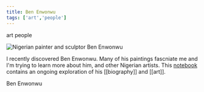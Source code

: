 ```yaml
---
title: Ben Enwonwu
tags: ['art','people']
---
```


<NoteTag color="beige">art</NoteTag>
<NoteTag color="beige">people</NoteTag>

<div class="background-image">
  <img
    src = "people/ben-enwonwu.png"
    alt= "Nigerian painter and sculptor Ben Enwonwu"
  />
</div>

I recently discovered Ben Enwonwu. Many of his paintings fascniate me and I'm trying to learn more about him, and other Nigerian artists. This [notebook](https://www.wolframcloud.com/view?url=https%3A%2F%2Fraw.githubusercontent.com%2Fm-arti%2Fms-notes%2Fmain%2Fnotebooks%2Fben-enwonwu%2Fenwonwu.nb) contains an ongoing exploration of his [[biography]] and [[art]].

<WolframNotebook url="ben-enwonwu%2Fenwonwu.nb">Ben Enwonwu</WolframNotebook>
